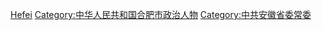 [[Category:安徽省地级市市委书记|Hefei]]
[[Category:中华人民共和国合肥市政治人物|Category:中华人民共和国合肥市政治人物]]
[[Category:中共安徽省委常委|Category:中共安徽省委常委]]